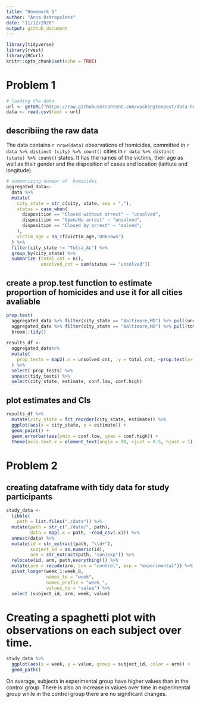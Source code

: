 ```yaml
---
title: "Homework 5"
author: "Anna Ostropolets"
date: "11/12/2020"
output: github_document
---
```


```r
library(tidyverse)
library(rvest)
library(RCurl)
knitr::opts_chunk$set(echo = TRUE)
```

# Problem 1

```r
# loading the data
url <- getURL("https://raw.githubusercontent.com/washingtonpost/data-homicides/master/homicide-data.csv")
data <- read.csv(text = url)

```

## describiing the raw data

The data contains `r nrow(data)` observations of homicides, committed in `r data %>% distinct (city) %>% count()` cities in `r data %>% distinct (state) %>% count()` states.
It has the names of the victims, their age as well as their gender and the disposition of cases and location (latitute and longitude).

```r
# summarizing numebr of  homicides
aggregated_data<-
  data %>%
  mutate(
    city_state = str_c(city, state, sep = ","),
    status = case_when(
      disposition == "Closed without arrest" ~ "unsolved",
      disposition == "Open/No arrest" ~ "unsolved",
      disposition == "Closed by arrest" ~ "solved",
    ),
    victim_age = na_if(victim_age,'Unknown')
  ) %>%
  filter(city_state != "Tulsa_AL") %>%
  group_by(city_state) %>%
  summarize (total_cnt = n(),
             unsolved_cnt = sum(status == "unsolved")) 
```


## create a prop.test function to estimate proportion of homicides and use it for all cities avaliable

```r

prop.test(
  aggregated_data %>% filter(city_state == "Baltimore,MD") %>% pull(unsolved_cnt), 
  aggregated_data %>% filter(city_state == "Baltimore,MD") %>% pull(total_cnt)) %>% 
  broom::tidy()
  
results_df <- 
  aggregated_data%>%
  mutate(
    prop_tests = map2(.x = unsolved_cnt, .y = total_cnt, ~prop.test(x=.x, n= .y)), tidy_tests = map(.x = prop_tests, ~broom::tidy(.x))
  ) %>%
  select(-prop_tests) %>%
  unnest(tidy_tests) %>%
  select(city_state, estimate, conf.low, conf.high)

```

## plot estimates and CIs

```r
results_df %>%
  mutate(city_state = fct_reorder(city_state, estimate)) %>%
  ggplot(aes(x = city_state, y = estimate)) +
  geom_point() +
  geom_errorbar(aes(ymin = conf.low, ymax = conf.high)) +
  theme(axis.text.x = element_text(angle = 90, vjust = 0.5, hjust = 1))
```


# Problem 2
## creating dataframe with tidy data for study participants


```r
study_data <- 
  tibble(
    path = list.files("./data")) %>% 
  mutate(path = str_c("./data/", path),
         data = map(.x = path, ~read_csv(.x))) %>% 
  unnest(data) %>% 
  mutate(id = str_extract(path, "\\d+"),
         subject_id = as.numeric(id),
         arm = str_extract(path, "con|exp")) %>% 
  relocate(id, arm, path,everything()) %>% 
  mutate(arm = recode(arm, con = "control", exp = "experimental")) %>% 
  pivot_longer(week_1:week_8,
               names_to = "week",
               names_prefix = "week_",
               values_to = "value") %>%
  select (subject_id, arm, week, value)
```

# Creating a spaghetti plot with observations on each subject over time.

```r
study_data %>% 
  ggplot(aes(x = week, y = value, group = subject_id, color = arm)) +
  geom_path()
```

On average, subjects in experimental group have higher values than in the control group. There is also an increase in values over time in experimental group while in the control group there are no significant changes.